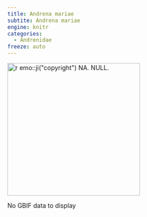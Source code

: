 ```yaml
---
title: Andrena mariae
subtite: Andrena mariae
engine: knitr
categories:
  - Andrenidae
freeze: auto
---
```

[![`r emo::ji("copyright")` NA. NULL.](https://www.zoology.ubc.ca/entomology/main/Hymenoptera/Andrenidae/Andrena%20medionitens%20female%20(3lateral)%20%20SEM-UBC%20HYM-14755.jpg){height=300}](NA)

No GBIF data to display
